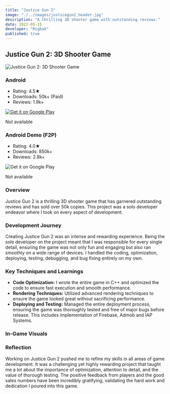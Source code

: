 ```yaml
---
title: "Justice Gun 2"
image: "./../images/justicegun2_header.jpg"
description: "A thrilling 3D shooter game with outstanding reviews."
date: 2022-05-15
developer: "Rigbak"
published: true
---
```


## Justice Gun 2: 3D Shooter Game

<div style={{ textAlign: 'center', margin: '20px 0' }}>
  <img src="./../images/justicegun2_header_badge.jpg" alt="Justice Gun 2: 3D Shooter Game" style={{ display: 'block', margin: '0 auto' }} width={1280} height={720} />
</div>

<div style={{ display: 'flex', justifyContent: 'center', alignItems: 'flex-start', marginTop: '20px' }}>
  <div style={{ width: '250px', textAlign: 'left', marginRight: '40px', minHeight: '200px' }}>
    <h3 style={{ textAlign: 'left' }}>Android</h3>
    <ul>
      <li>Rating: 4.5★</li>
      <li>Downloads: 50k+ (Paid)</li>
      <li>Reviews: 1.9k+</li>
    </ul>
    <div style={{ textAlign: 'center', marginTop: '10px' }}>
      <a href='https://play.google.com/store/apps/details?id=com.rigbak.adnam2&hl=en&gl=US' target="_blank" rel="noopener noreferrer" style={{ display: 'inline-block', pointerEvents: 'none' }}>
        <img alt='Get it on Google Play' src="./../images/googleplay-download-badge.png" style={{ width: '250px', height: 'auto', maxHeight: '120px', marginTop: '10px', filter: 'grayscale(100%)' }}/>
      </a>
      <p style={{ color: 'gray', fontSize: '12px', marginTop: '-50px' }}>Not available</p>
    </div>
  </div>
    <div style={{ width: '250px', textAlign: 'left', marginRight: '40px', minHeight: '200px' }}>
    <h3 style={{ textAlign: 'left' }}>Android Demo (F2P)</h3>
    <ul>
      <li>Rating: 4.0★</li>
      <li>Downloads: 850k+</li>
      <li>Reviews: 2.8k+</li>
    </ul>
    <div style={{ textAlign: 'center', marginTop: '10px' }}>
      <a style={{ display: 'inline-block', pointerEvents: 'none'}}>
        <img alt='Get it on Google Play' src="./../images/appstore-download-badge.svg" style={{ width: '205px', height: 'auto', maxHeight: '120px', marginTop: '25px', filter: 'grayscale(100%)' }}/>
      </a>
    <p style={{ color: 'gray', fontSize: '12px', marginTop: '-37px' }}>Not available</p>
    </div>
  </div>
</div>

### Overview

Justice Gun 2 is a thrilling 3D shooter game that has garnered outstanding reviews and has sold over 50k copies. This project was a solo developer endeavor where I took on every aspect of development.

### Development Journey

Creating Justice Gun 2 was an intense and rewarding experience. Being the sole developer on the project meant that I was responsible for every single detail, ensuring the game was not only fun and engaging but also ran smoothly on a wide range of devices. I handled the coding, optimization, deploying, testing, debugging, and bug fixing entirely on my own.

### Key Techniques and Learnings

- **Code Optimization:** I wrote the entire game in C++ and optimized the code to ensure fast execution and smooth performance.
- **Rendering Techniques:** Utilized advanced rendering techniques to ensure the game looked great without sacrificing performance.
- **Deploying and Testing:** Managed the entire deployment process, ensuring the game was thoroughly tested and free of major bugs before release. This includes implementation of Firebase, Admob and IAP Systems.

### In-Game Visuals

<div class="mt-10">
  <VideoLoop src="../images/justicegun2_video1.mp4" className="w-full h-auto rounded-none shadow-lg" />
</div>

<ZoomableImage
  src="../images/justicegun2_screenshot1.jpg"
/>
<ZoomableImage
  src="../images/justicegun2_screenshot2.jpg"
/>
<ZoomableImage
  src="../images/justicegun2_screenshot3.jpg"
/>

### Reflection

Working on Justice Gun 2 pushed me to refine my skills in all areas of game development. It was a challenging yet highly rewarding project that taught me a lot about the importance of optimization, attention to detail, and the value of thorough testing. The positive feedback from players and the good sales numbers have been incredibly gratifying, validating the hard work and dedication I poured into this game.